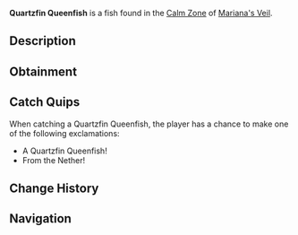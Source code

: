 {{FishInfobox
|image          = Quartzfin Queenfish.png
|rarity         = Common
|sea            = First Sea
|location       = [[Calm Zone]]
|sublocation    = 
|sources        = Fishing Rod
|radar_location = 
|xp             = 50
|weather        = Clear
|time           = Day
|season         = Summer
|bait           = Insect
|base_weight    = 40
|base_value     = 300
|weight_range   = 22
|base_chance    = 65
|base_resil     = 100
}}
'''Quartzfin Queenfish''' is a {{Rarity|Common}} fish found in the [[Calm Zone]] of [[Mariana's Veil]].

== Description ==
{{Description|A small, shimmering fish with quartz-like fins that sparkle in the light.|Bestiary Entry}}

== Obtainment ==
{{Description|Found in shallow, clear waters, especially on warm days.|Bestiary Hint}}
{{Fish Availability|
Mariana's Veil/Calm Zone
|top_rods      = 
Free Spirit Rod\356700.21\67071.36;
Leviathan's Fang Rod\350452.35\73602.15;
Azure Of Lagoon\346617.21\75450.32;
No-Life Rod\342446.7\77153.06;
Trident Rod\341402.62\53411.8;
Resourceful Rod\299142.08\54595.83;
Champions Rod\298104.49\56225.24;
Reinforced Rod\294282.64\53803.32;
Nocturnal Rod\202731.34\170821.24;
Fast Rod\305822.65\78013.63;
Seraphic Rod\317496.82\76849.33;
Adventurer's Rod\299889.48\65588.93;
Fischer's Rod\220723.99\58554.53;
Blazebringer Rod\312097.89\69931.21;
Verdant Shear Rod\311959.5\65766.51;
Challenger's Rod\309609.33\70341.16;
Zeus Rod\307824.87\65591;
Ethereal Prism Rod\306259.86\0;
Astralhook Rod\304290.27\0;
Rod Of The Depths\302951.72\63937.11;
Rod Of The Forgotten Fang\302124.79\70174.25;
Volcanic Rod\301681.29\49823.11;
Depthseeker Rod\300268.03\60002.36;
Avalanche Rod\296465.5\53941.28;
Rod Of The Exalted One\296034.56\59934.76;
Steady Rod\158970.57\30298.96
|recommended   = No-Life Rod
}}

== Catch Quips ==
When catching a Quartzfin Queenfish, the player has a chance to make one of the following exclamations:
* A Quartzfin Queenfish!
* From the Nether!

== Change History ==
{{Change History|{{subst:Current Version}}}}

== Navigation ==
{{Fish Navbox|Calm Zone}}